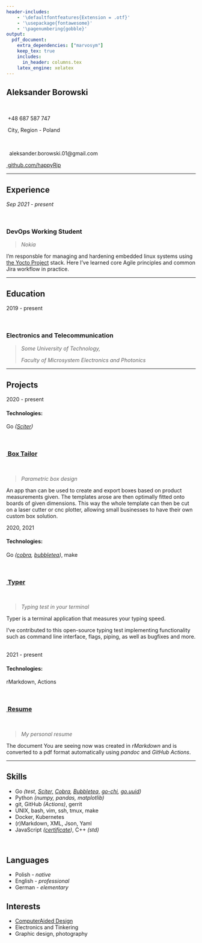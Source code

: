 ```yaml
---
header-includes:
    - '\defaultfontfeatures{Extension = .otf}'
    - '\usepackage{fontawesome}'
    - '\pagenumbering{gobble}'
output:
  pdf_document: 
    extra_dependencies: ["marvosym"]
    keep_tex: true
    includes:
      in_header: columns.tex
    latex_engine: xelatex
---
```


:::::: {.cols data-latex=""}

::: {.col data-latex="{0.4\textwidth}"}
#  Aleksander Borowski

:::

::: {.col data-latex="{0.2\textwidth}"}
\ 
:::

::: {.col data-latex="{0.4\textwidth}"}
\flushright{\textbf{Devops developer}}
:::

::::::

:::::: {.cols data-latex=""}

::: {.col data-latex="{0.4\textwidth}"}
\Telefon \ +48 687 587 747

\faHome \ City, Region - Poland
\ \
:::

::: {.col data-latex="{0.2\textwidth}"}
\ 
:::

::: {.col data-latex="{0.4\textwidth}"}
\Letter \  aleksander.borowski.01@gmail.com

[\faGithub \ github.com/happyRip](https://github.com/happyRip){target="_blank"}
\ \
:::

::::::

---

## Experience

:::::: {.cols data-latex=""}

::: {.col data-latex="{0.2\textwidth}"}
*Sep 2021 - present*
:::

::: {.col data-latex="{0.05\textwidth}"}
\ 
:::

::: {.col data-latex="{0.75\textwidth}"}
### DevOps Working Student

> *Nokia*

I'm responsble for managing and hardening embedded linux systems using
[the&nbsp;Yocto&nbsp;Project](https://www.yoctoproject.org/) stack.
Here I've learned core Agile principles and common Jira workflow in practice.
\ \
:::

::::::

---

## Education

:::::: {.cols data-latex=""}

::: {.col data-latex="{0.2\textwidth}"}
2019 - present
:::

::: {.col data-latex="{0.05\textwidth}"}
\ 
:::

::: {.col data-latex="{0.75\textwidth}"}
### Electronics and Telecommunication

> *Some University of Technology,*
>
> *Faculty of Microsystem Electronics and Photonics*
\ \
:::

::::::

---

## Projects

:::::::::::: {.cols data-latex=""}

::::::::: {.col data-latex="{0.2\textwidth}"}
2020 - present

#### Technologies:

Go *([Sciter](https://sciter.com/))*
:::::::::

::::::::: {.col data-latex="{0.05\textwidth}"}
\ 
:::::::::

::::::::: {.col data-latex="{0.75\textwidth}"}

:::::: {.cols data-latex=""}
::: {.col data-latex="{0.4\textwidth}"}
### [\faGithub \ Box Tailor](https://github.com/happyRip/Box-Tailor-Go)
:::

::: {.col data-latex="{0.05\textwidth}"}
\ 
:::

::: {.col data-latex="{0.55\textwidth}"}
> *Parametric box design*
:::
::::::

\qquad An app than can be used to create and export boxes based on product measurements given. The templates arose are then optimally fitted onto boards of given dimensions. This way the whole template can then be cut on a laser cutter or cnc plotter, allowing small businesses to have their own custom box solution.
\ \
:::::::::::::::

::::::

:::::::::::: {.cols data-latex=""}

::::::::: {.col data-latex="{0.2\textwidth}"}
2020, 2021

#### Technologies:

Go *([cobra](https://github.com/spf13/cobra), [bubbletea](https://github.com/charmbracelet/bubbletea))*,
make
:::::::::

::::::::: {.col data-latex="{0.05\textwidth}"}
\ 
:::::::::

::::::::: {.col data-latex="{0.75\textwidth}"}

:::::: {.cols data-latex=""}

::: {.col data-latex="{0.4\textwidth}"}
### [\faGithub \ Typer](https://github.com/maaslalani/typer)
:::

::: {.col data-latex="{0.05\textwidth}"}
\ 
:::

::: {.col data-latex="{0.55\textwidth}"}
> *Typing test in your terminal*
:::

::::::

\qquad Typer is a terminal application that measures your typing speed.

I've contributed to this open-source typing test implementing functionality such as command line interface, flags, piping, as well as bugfixes and more.
\ \
:::::::::

::::::::::::

:::::::::::: {.cols data-latex=""}

::::::::: {.col data-latex="{0.2\textwidth}"}
2021 - present

#### Technologies:

rMarkdown, Actions
:::::::::

::::::::: {.col data-latex="{0.05\textwidth}"}
\ \
:::::::::

::::::::: {.col data-latex="{0.75\textwidth}"}

:::::: {.cols data-latex=""}

::: {.col data-latex="{0.4\textwidth}"}
### [\faGithub \ Resume](https://github.com/happyRip/Resume)
:::

::: {.col data-latex="{0.05\textwidth}"}
\ 
:::

::: {.col data-latex="{0.55\textwidth}"}
> *My personal resume*
:::

::::::

\qquad The document You are seeing now was created in *rMarkdown* and is converted to a pdf format automatically
using *pandoc* and *GitHub Actions*.
\ \
:::::::::

::::::::::::

---

:::::: {.cols data-latex=""}

::: {.col data-latex="{0.47\textwidth}"}
## Skills

- Go *(test, [Sciter,](https://sciter.com/) [Cobra](https://github.com/spf13/cobra), [Bubbletea,](https://github.com/charmbracelet/bubbletea) [go-chi](https://github.com/go-chi/chi), [go.uuid](https://github.com/satori/go.uuid))*
- Python *(numpy, pandas, matplotlib)*
- git, GitHub *(Actions)*, gerrit
- UNIX, bash, vim, ssh, tmux, make
- Docker, Kubernetes
- (r)Markdown, XML, Json, Yaml
- JavaScript *([certificate](https://www.freecodecamp.org/certification/happyrip/javascript-algorithms-and-data-structures))*, C++ *(std)*
\ \
:::

::: {.col data-latex="{0.13\textwidth}"}
\ 
:::

::: {.col data-latex="{0.4\textwidth}"}
## Languages

- Polish - *native*
- English - *professional*
- German - *elementary*

## Interests

- [ComputerAided Design](https://en.wikipedia.org/wiki/Computer-aided_design)
- Electronics and Tinkering
- Graphic design, photography
:::

::::::
